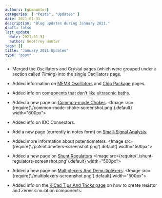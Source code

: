```yaml
---
authors: [gbmhunter]
categories: [ "Posts", "Updates" ]
date: 2021-01-31
description: "Blog updates during January 2021."
draft: false
last_update:
  date: 2021-01-31
  author: Geoffrey Hunter
tags: []
title: "January 2021 Updates"
type: "post"
---
```


* Merged the Oscillators and Crystal pages (which were grouped under a section called _Timing_) into the single Oscillators page.

* Added information on [MEMS Oscillators](/electronics/components/oscillators/#mems-oscillators) and [Chip Package](/pcb-design/component-packages/chip-eia-component-packages) pages.

* Added info on [components that don't like ultrasonic baths](/electronics/tools/#ultrasonic-cleaners).

* Added a new page on [Common-mode Chokes](/electronics/components/common-mode-chokes).
    <Image src={require('./common-mode-choke-screenshot.png').default} width="600px"></Image>

* Added info on IDC Connectors.

* Add a new page (currently in notes form) on [Small-Signal Analysis](/electronics/circuit-design/small-signal-analysis).

* Added more information about potentiometers.
    <Image src={require('./potentiometers-screenshot.png').default} width="500px"></Image>

* Added a new page on [Shunt Regulators](/electronics/components/power-regulators/shunt-regulators)
    <Image src={require('./shunt-regulators-screenshot.png').default} width="500px"></Image>

* Added a new page on [Multiplexers And Demultiplexers](/electronics/components/multiplexers-and-demultiplexers).
    <Image src={require('./multiplexers-screenshot.png').default} width="500px"></Image>

* Added info on the [KiCad Tips And Tricks page](/electronics/general/kicad/kicad-tips-and-tricks) on how to create resistor and Zener simulation components.
